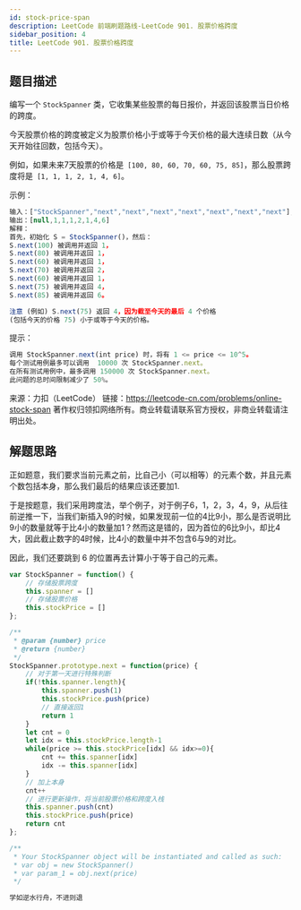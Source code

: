 ```yaml
---
id: stock-price-span
description: LeetCode 前端刷题路线-LeetCode 901. 股票价格跨度
sidebar_position: 4
title: LeetCode 901. 股票价格跨度
---
```


## 题目描述
编写一个 `StockSpanner` 类，它收集某些股票的每日报价，并返回该股票当日价格的跨度。

今天股票价格的跨度被定义为股票价格小于或等于今天价格的最大连续日数（从今天开始往回数，包括今天）。

例如，如果未来7天股票的价格是` [100, 80, 60, 70, 60, 75, 85]`，那么股票跨度将是` [1, 1, 1, 2, 1, 4, 6]`。


示例：

```javascript
输入：["StockSpanner","next","next","next","next","next","next","next"], [[],[100],[80],[60],[70],[60],[75],[85]]
输出：[null,1,1,1,2,1,4,6]
解释：
首先，初始化 S = StockSpanner()，然后：
S.next(100) 被调用并返回 1，
S.next(80) 被调用并返回 1，
S.next(60) 被调用并返回 1，
S.next(70) 被调用并返回 2，
S.next(60) 被调用并返回 1，
S.next(75) 被调用并返回 4，
S.next(85) 被调用并返回 6。
```

```javascript
注意 (例如) S.next(75) 返回 4，因为截至今天的最后 4 个价格
(包括今天的价格 75) 小于或等于今天的价格。
```

提示：

```javascript
调用 StockSpanner.next(int price) 时，将有 1 <= price <= 10^5。
每个测试用例最多可以调用  10000 次 StockSpanner.next。
在所有测试用例中，最多调用 150000 次 StockSpanner.next。
此问题的总时间限制减少了 50%。
```

来源：力扣（LeetCode）
链接：https://leetcode-cn.com/problems/online-stock-span
著作权归领扣网络所有。商业转载请联系官方授权，非商业转载请注明出处。

## 解题思路
正如题意，我们要求当前元素之前，比自己小（可以相等）的元素个数，并且元素个数包括本身，那么我们最后的结果应该还要加1.

于是按题意，我们采用跨度法，举个例子，对于例子6，1，2，3，4，9，从后往前逆推一下，当我们新插入9的时候，如果发现前一位的4比9小，那么是否说明比9小的数量就等于比4小的数量加1？然而这是错的，因为首位的6比9小，却比4大，因此截止数字的4时候，比4小的数量中并不包含6与9的对比。

因此，我们还要跳到 6 的位置再去计算小于等于自己的元素。

```javascript
var StockSpanner = function() {
    // 存储股票跨度
    this.spanner = []
    // 存储股票价格
    this.stockPrice = []
};

/** 
 * @param {number} price
 * @return {number}
 */
StockSpanner.prototype.next = function(price) {
    // 对于第一天进行特殊判断
    if(!this.spanner.length){
        this.spanner.push(1)
        this.stockPrice.push(price)
        // 直接返回1
        return 1
    }
    let cnt = 0
    let idx = this.stockPrice.length-1
    while(price >= this.stockPrice[idx] && idx>=0){
        cnt += this.spanner[idx]
        idx -= this.spanner[idx]
    }
    // 加上本身
    cnt++
    // 进行更新操作，将当前股票价格和跨度入栈
    this.spanner.push(cnt)
    this.stockPrice.push(price)
    return cnt
};

/**
 * Your StockSpanner object will be instantiated and called as such:
 * var obj = new StockSpanner()
 * var param_1 = obj.next(price)
 */
```

```javascript
学如逆水行舟，不进则退
```

